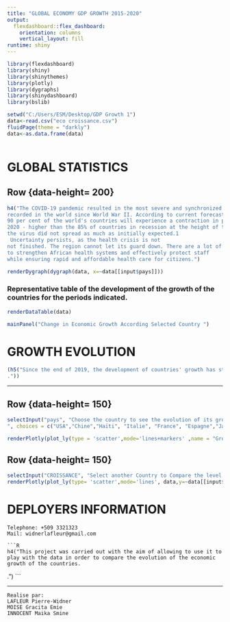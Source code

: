 ---
title: "GLOBAL ECONOMY GDP GROWTH 2015-2020"
output: 
  flexdashboard::flex_dashboard:
    orientation: columns
    vertical_layout: fill
runtime: shiny
---

```{r setup, include=FALSE}
library(flexdashboard)
library(shiny)
library(shinythemes)
library(plotly)
library(dygraphs)
library(shinydashboard)
library(bslib)

```

```{r}
setwd("C:/Users/ESM/Desktop/GDP Growth 1")
data<-read.csv("eco croissance.csv")
fluidPage(theme = "darkly")
data<-as.data.frame(data)

```

```{r}
```

GLOBAL STATISTICS
==============


Row {data-height= 200}
-----------------------------------

```{r}
h4("The COVID-19 pandemic resulted in the most severe and synchronized decline in growth rates 
recorded in the world since World War II. According to current forecasts, more than 
90 per cent of the world's countries will experience a contraction in per capita gross domestic product (GDP) in 
2020 - higher than the 85% of countries in recession at the height of the Great Depression. In sub-Saharan Africa, the economic impact of the pandemic has been severe, although 
the virus did not spread as much as initially expected.1
 Uncertainty persists, as the health crisis is not 
not finished. The region cannot let its guard down. There are a lot of resources that need to be 
to strengthen African health systems and effectively protect staff 
while ensuring rapid and affordable health care for citizens.")

renderDygraph(dygraph(data, x=~data[[input$pays]]))
```

### Representative table of the development of the growth of the countries for the periods indicated.

```{r}
renderDataTable(data)

mainPanel("Change in Economic Growth According Selected Country ")

```

GROWTH EVOLUTION
===========

```{r}
(h5("Since the end of 2019, the development of countries' growth has started to decline. however there is no other explanation than the effect of the pendemie negatively affects the level of production of the countries
."))
```
--------------------------------------------------------------------------------------

Row {data-height= 150}
-------------------------------------------
```{r}
selectInput("pays", "Choose the country to see the evolution of its growth
", choices = c("USA","Chine","Haïti", "Italie", "France", "Espagne","Japon", "Canada"))

renderPlotly(plot_ly(type = 'scatter',mode='lines+markers' ,name = "Growth Evolution",data, x=~Periode, y=~data[[input$pays]], color = I("Orange")))

```

Row {data-height= 150}
-----------------------------------
```{r}
selectInput("CROISSANCE", "Select another Country to Compare the level of the growth", choices = c("USA","Chine","Haïti", "Italie", "France", "Espagne","Japon", "Canada"))
renderPlotly(plot_ly(type= 'scatter',mode='lines', data,y=~data[[input$CROISSANCE]], x=~Periode, color = I("purple")))
```


 DEPLOYERS INFORMATION
===========================

    Telephone: +509 3321323
    Mail: widnerlafleur@gmail.com
  
    ```{R}
    h4("This project was carried out with the aim of allowing to use it to play with the data in order to compare the evolution of the economic growth of the countries.
.")
    ```

-------------------------------------
    Realise par:
    LAFLEUR Pierre-Widner
    MOISE Gracita Emie
    INNOCENT Maika Smine
    
    
  
